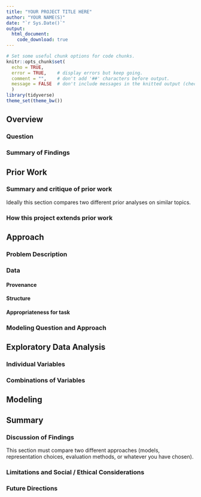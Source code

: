 ```yaml
---
title: "YOUR PROJECT TITLE HERE"
author: "YOUR NAME(S)"
date: "`r Sys.Date()`"
output:
  html_document:
    code_download: true
---
```


```r
# Set some useful chunk options for code chunks.
knitr::opts_chunk$set(
  echo = TRUE,
  error = TRUE,    # display errors but keep going.
  comment = "",    # don't add '##' characters before output.
  message = FALSE  # don't include messages in the knitted output (check them in RStudio)
  )
library(tidyverse)
theme_set(theme_bw())
```

## Overview

### Question

### Summary of Findings

## Prior Work

### Summary and critique of prior work

Ideally this section compares two different prior analyses on similar topics.

### How this project extends prior work

## Approach

### Problem Description

### Data

#### Provenance

#### Structure

#### Appropriateness for task

### Modeling Question and Approach


## Exploratory Data Analysis

### Individual Variables

### Combinations of Variables


## Modeling


## Summary

### Discussion of Findings

This section must compare two different approaches (models, representation choices, evaluation methods, or whatever you have chosen).

### Limitations and Social / Ethical Considerations

### Future Directions
